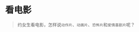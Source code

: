 # 看电影
> 约女生看电影，怎样说`动作片`、`动画片`、`恐怖片`和`爱情喜剧片`呢？

<ScDc />
<br />
<Dialog>
#### Deb, what are you doing tomorrow night?
# I don't have plans yet.
#### Would you like to see a movie?
# [What's playing/:现正热映] now?
#### Let me check. Hmmm···.
#### There's a new [action/n./3] film with The Rock. There's a new [animation/n./2] film from Disney.
#### There are a few [horror/n.] movies. And there's a [romantic comedy/n.] with Will Smith.
# I don't like horror movies or action films. How about the romantic comedy?
#### Sure. Let me check the movie times.
#### There're [screenings:screening/n./3] at 7:20 and 9 o'clock tomorrow night.
# How about 7:20? I'll meet you at the theater.
#### OK. Sounds good. See you tomorrow!
</Dialog>
